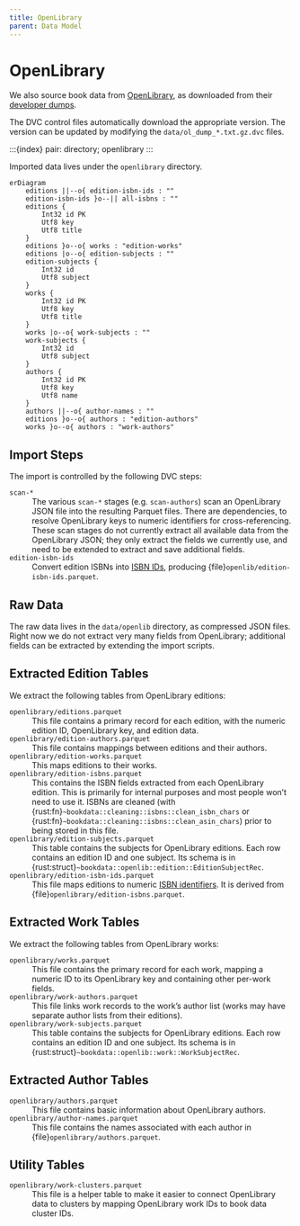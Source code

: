 ```yaml
---
title: OpenLibrary
parent: Data Model
---
```


# OpenLibrary

We also source book data from [OpenLibrary](https://openlibrary.org), as downloaded from
their [developer dumps](https://openlibrary.org/developers/dumps).

The DVC control files automatically download the appropriate version.  The version can be
updated by modifying the `data/ol_dump_*.txt.gz.dvc` files.

:::{index} pair: directory; openlibrary
:::

Imported data lives under the `openlibrary` directory.

```mermaid
erDiagram
    editions ||--o{ edition-isbn-ids : ""
    edition-isbn-ids }o--|| all-isbns : ""
    editions {
        Int32 id PK
        Utf8 key
        Utf8 title
    }
    editions }o--o{ works : "edition-works"
    editions |o--o{ edition-subjects : ""
    edition-subjects {
        Int32 id
        Utf8 subject
    }
    works {
        Int32 id PK
        Utf8 key
        Utf8 title
    }
    works |o--o{ work-subjects : ""
    work-subjects {
        Int32 id
        Utf8 subject
    }
    authors {
        Int32 id PK
        Utf8 key
        Utf8 name
    }
    authors ||--o{ author-names : ""
    editions }o--o{ authors : "edition-authors"
    works }o--o{ authors : "work-authors"
```

## Import Steps

The import is controlled by the following DVC steps:

`scan-*`
:   The various `scan-*` stages (e.g. `scan-authors`) scan an OpenLibrary JSON file into the
    resulting Parquet files.  There are dependencies, to resolve OpenLibrary keys to numeric
    identifiers for cross-referencing.  These scan stages do not currently extract all available
    data from the OpenLibrary JSON; they only extract the fields we currently use, and need to
    be extended to extract and save additional fields.

`edition-isbn-ids`
:   Convert edition ISBNs into [ISBN IDs](isbn-id), producing {file}`openlib/edition-isbn-ids.parquet`.

## Raw Data

The raw data lives in the `data/openlib` directory, as compressed JSON files.  Right now we do not
extract very many fields from OpenLibrary; additional fields can be extracted by extending the
import scripts.

## Extracted Edition Tables

We extract the following tables from OpenLibrary editions:

`openlibrary/editions.parquet`{#file-openlibrary-editions-parquet}
:   This file contains a primary record for each edition, with the numeric edition ID, OpenLibrary key,
and edition data.


`openlibrary/edition-authors.parquet`{#file-openlibrary-edition-authors-parquet}
:   This file contains mappings between editions and their authors.


`openlibrary/edition-works.parquet`{#file-openlibrary-edition-works-parquet}
:   This maps editions to their works.


`openlibrary/edition-isbns.parquet`{#file-openlibrary-edition-isbns-parquet}
:   This contains the ISBN fields extracted from each OpenLibrary edition.  This is
primarily for internal purposes and most people won't need to use it.  ISBNs are
cleaned (with {rust:fn}`~bookdata::cleaning::isbns::clean_isbn_chars` or
{rust:fn}`~bookdata::cleaning::isbns::clean_asin_chars`) prior to being stored in this
file.


`openlibrary/edition-subjects.parquet`{#file-openlibrary-edition-subjects-parquet}
:   This table contains the subjects for OpenLibrary editions.  Each row contains an edition ID and one subject.
Its schema is in {rust:struct}`~bookdata::openlib::edition::EditionSubjectRec`.


`openlibrary/edition-isbn-ids.parquet`{#file-openlibrary-edition-isbn-ids-parquet}
:   This file maps editions to numeric [ISBN identifiers](isbn-id).  It is derived
from {file}`openlibrary/edition-isbns.parquet`.


## Extracted Work Tables

We extract the following tables from OpenLibrary works:

`openlibrary/works.parquet`{#file-openlibrary-works-parquet}
:   This file contains the primary record for each work, mapping a numeric ID to its OpenLibrary key and containing
other per-work fields.


`openlibrary/work-authors.parquet`{#file-openlibrary-work-authors-parquet}
:   This file links work records to the work's author list (works may have separate author lists from their editions).


`openlibrary/work-subjects.parquet`{#file-openlibrary-work-subjects-parquet}
:   This table contains the subjects for OpenLibrary editions.  Each row contains an edition ID and one subject.
Its schema is in {rust:struct}`~bookdata::openlib::work::WorkSubjectRec`.


## Extracted Author Tables

`openlibrary/authors.parquet`{#file-openlibrary-authors-parquet}
:   This file contains basic information about OpenLibrary authors.


`openlibrary/author-names.parquet`{#file-openlibrary-author-names-parquet}
:   This file contains the names associated with each author in {file}`openlibrary/authors.parquet`.


## Utility Tables

`openlibrary/work-clusters.parquet`{#file-openlibrary-work-clusters-parquet}
:   This file is a helper table to make it easier to connect OpenLibrary data to clusters by mapping
OpenLibrary work IDs to book data cluster IDs.

